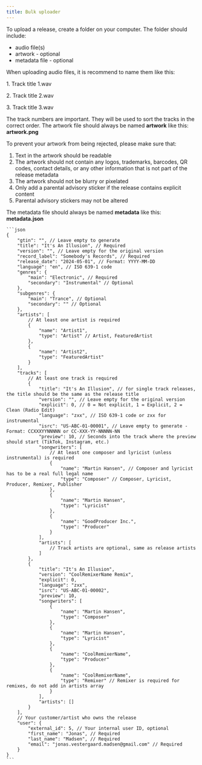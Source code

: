 ```yaml
---
title: Bulk uploader
---
```


To upload a release, create a folder on your computer. The folder should include:
<ul>
    <li>audio file(s)</li>
    <li>artwork - optional</li>
    <li>metadata file - optional</li>
</ul>

<Accordion title="Preparing audio files">
When uploading audio files, it is recommend to name them like this:
<CodeBlock>
<p>1. Track title 1.wav</p>
<p>2. Track title 2.wav</p>
<p>3. Track title 3.wav</p>
</CodeBlock>

<Info>
The track numbers are important. They will be used to sort the tracks in the correct order.
</Info>
</Accordion>

<Accordion title="Preparing artwork">
<Info>The artwork file should always be named <strong>artwork</strong> like this: <strong>artwork.png</strong></Info>

To prevent your artwork from being rejected, please make sure that:
1. Text in the artwork should be readable
2. The artwork should not contain any logos, trademarks, barcodes, QR codes, contact details, or any other information that is not part of the release metadata
3. The artwork should not be blurry or pixelated
4. Only add a parental advisory sticker if the release contains explicit content
5. Parental advisory stickers may not be altered
</Accordion>

<Accordion title="Creating the metaddata file">
    <Info>The metadata file should always be named <strong>metadata</strong> like this: <strong>metadata.json</strong></Info>

    ```json
    {
        "gtin": "", // Leave empty to generate
        "title": "It's An Illusion", // Required
        "version": "", // Leave empty for the original version
        "record_label": "Somebody's Records", // Required
        "release_date": "2024-05-01", // Format: YYYY-MM-DD
        "language": "en", // ISO 639-1 code
        "genres": {
            "main": "Electronic", // Required
            "secondary": "Instrumental" // Optional
        },
        "subgenres": {
            "main": "Trance", // Optional
            "secondary": "" // Optional
        },
        "artists": [
            // At least one artist is required
            {
                "name": "Artist1",
                "type": "Artist" // Artist, FeaturedArtist
            },
            {
                "name": "Artist2",
                "type": "FeaturedArtist"
            }
        ],
        "tracks": [
            // At least one track is required
            {
                "title": "It's An Illusion", // for single track releases, the title should be the same as the release title
                "version": "", // Leave empty for the original version
                "explicit": 0, // 0 = Not explicit, 1 = Explicit, 2 = Clean (Radio Edit)
                "language": "zxx", // ISO 639-1 code or zxx for instrumental
                "isrc": "US-ABC-01-00001", // Leave empty to generate - Format: CCXXXYYNNNNN or CC-XXX-YY-NNNNN-NN
                "preview": 10, // Seconds into the track where the preview should start (TikTok, Instagram, etc.)
                "songwriters": [
                    // At least one composer and lyricist (unless instrumental) is required
                    {
                        "name": "Martin Hansen", // Composer and lyricist has to be a real full legal name
                        "type": "Composer" // Composer, Lyricist, Producer, Remixer, Publisher
                    },
                    {
                        "name": "Martin Hansen",
                        "type": "Lyricist"
                    },
                    {
                        "name": "GoodProducer Inc.",
                        "type": "Producer"
                    }
                ],
                "artists": [
                    // Track artists are optional, same as release artists
                ]
            },
            {
                "title": "It's An Illusion",
                "version": "CoolRemixerName Remix",
                "explicit": 0,
                "language": "zxx",
                "isrc": "US-ABC-01-00002",
                "preview": 10,
                "songwriters": [
                    {
                        "name": "Martin Hansen",
                        "type": "Composer"
                    },
                    {
                        "name": "Martin Hansen",
                        "type": "Lyricist"
                    },
                    {
                        "name": "CoolRemixerName",
                        "type": "Producer"
                    },
                    {
                        "name": "CoolRemixerName",
                        "type": "Remixer" // Remixer is required for remixes, do not add in artists array
                    }
                ],
                "artists": []
            }
        ],
        // Your customer/artist who owns the release
        "user": {
            "external_id": 5, // Your internal user ID, optional
            "first_name": "Jonas", // Required
            "last_name": "Madsen", // Required
            "email": "jonas.vestergaard.madsen@gmail.com" // Required
        }
    }
    ```
</Accordion>